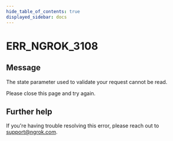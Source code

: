```yaml
---
hide_table_of_contents: true
displayed_sidebar: docs
---
```



# ERR_NGROK_3108

## Message

The state parameter used to validate your request cannot be read.

Please close this page and try again.

<ErrorDetails error="err_ngrok_3108" />

## Further help

If you're having trouble resolving this error, please reach out to [support@ngrok.com](mailto:support@ngrok.com?subject=Help%20with%20ERR_NGROK_3108).

